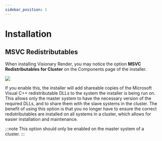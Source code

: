 ```yaml
---
sidebar_position: 1
---
```


# Installation

## MSVC Redistributables

When installing Visionary Render, you may notice the option **MSVC Redistributables for Cluster** on the Components page of the installer.

![](/img/visionary-render/getting-started/installation/msvc.png)

If you enable this, the installer will add shareable copies of the Microsoft Visual C++ redistributable DLLs to the system the installer is being run on. This allows only the master system to have the necessary version of the required DLLs, and to share them with the slave systems in the cluster. The benefit of using this option is that you no longer have to ensure the correct redistributables are installed on all systems in a cluster, which allows for easier installation and maintenance.

:::note
This option should only be enabled on the master system of a cluster.
:::
